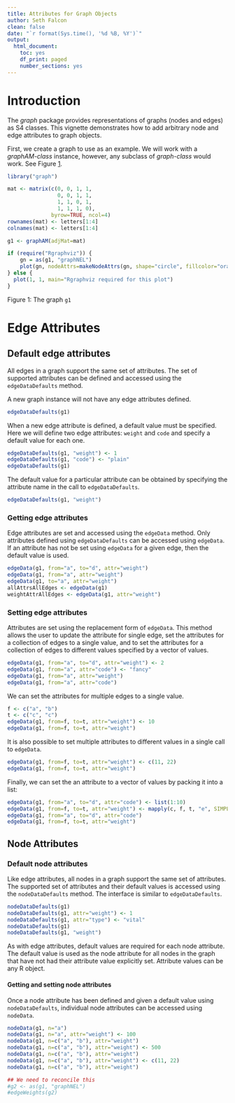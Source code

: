 ```yaml
---
title: Attributes for Graph Objects
author: Seth Falcon
clean: false
date: "`r format(Sys.time(), '%d %B, %Y')`"
output:
  html_document:
    toc: yes
    df_print: paged
    number_sections: yes
---
```



# Introduction

The *graph* package provides representations of graphs (nodes and edges) as S4 classes.  This vignette demonstrates how to add arbitrary node and edge attributes to graph objects.

First, we create a graph to use as an example.  We will work with a *graphAM-class* instance, however, any subclass of *graph-class* would work. See Figure [1](#fig1).

```r
library("graph")

mat <- matrix(c(0, 0, 1, 1, 
                0, 0, 1, 1, 
                1, 1, 0, 1, 
                1, 1, 1, 0),
              byrow=TRUE, ncol=4)
rownames(mat) <- letters[1:4]
colnames(mat) <- letters[1:4]

g1 <- graphAM(adjMat=mat)

``` 


```r

if (require("Rgraphviz")) {
    gn = as(g1, "graphNEL")
    plot(gn, nodeAttrs=makeNodeAttrs(gn, shape="circle", fillcolor="orange"))
} else {
  plot(1, 1, main="Rgraphviz required for this plot")
}

```

<a name="#fig1"></a>Figure 1: The graph `g1`


# Edge Attributes

## Default edge attributes

All edges in a graph support the same set of attributes.  The set of supported attributes can be defined and accessed using the `edgeDataDefaults` method.  

A new graph instance will not have any edge attributes defined.

```r

edgeDataDefaults(g1)

```

When a new edge attribute is defined, a default value must be specified.  Here we will define two edge attributes: `weight` and `code` and specify a default value for each one.

```r

edgeDataDefaults(g1, "weight") <- 1
edgeDataDefaults(g1, "code") <- "plain"
edgeDataDefaults(g1)

```

The default value for a particular attribute can be obtained by specifying the attribute name in the call to `edgeDataDefaults`.

```r

edgeDataDefaults(g1, "weight")

```


### Getting edge attributes

Edge attributes are set and accessed using the `edgeData` method.  Only attributes defined using `edgeDataDefaults` can be accessed using `edgeData`.  If an attribute has not be set using `edgeData` for a given edge, then the default value is used.

```r

edgeData(g1, from="a", to="d", attr="weight")
edgeData(g1, from="a", attr="weight")
edgeData(g1, to="a", attr="weight")
allAttrsAllEdges <- edgeData(g1)
weightAttrAllEdges <- edgeData(g1, attr="weight")


```


### Setting edge attributes

Attributes are set using the replacement form of `edgeData`. This method allows the user to update the attribute for single edge, set the attributes for a collection of edges to a single value, and to set the attributes for a collection of edges to different values specified by a vector of values.

```r

edgeData(g1, from="a", to="d", attr="weight") <- 2
edgeData(g1, from="a", attr="code") <- "fancy"
edgeData(g1, from="a", attr="weight")
edgeData(g1, from="a", attr="code")

```

We can set the attributes for multiple edges to a single value.

```r

f <- c("a", "b")
t <- c("c", "c")
edgeData(g1, from=f, to=t, attr="weight") <- 10
edgeData(g1, from=f, to=t, attr="weight")

```

It is also possible to set multiple attributes to different values in a single call to `edgeData`.

```r

edgeData(g1, from=f, to=t, attr="weight") <- c(11, 22)
edgeData(g1, from=f, to=t, attr="weight")

```


Finally, we can set the an attribute to a vector of values by packing it into a list:

```r

edgeData(g1, from="a", to="d", attr="code") <- list(1:10)
edgeData(g1, from=f, to=t, attr="weight") <- mapply(c, f, t, "e", SIMPLIFY=FALSE) 
edgeData(g1, from="a", to="d", attr="code")
edgeData(g1, from=f, to=t, attr="weight")

```


## Node Attributes

### Default node attributes

Like edge attributes, all nodes in a graph support the same set of attributes.  The supported set of attributes and their default values is accessed using the `nodeDataDefaults` method.  The interface is similar to `edgeDataDefaults`.

```r

nodeDataDefaults(g1)
nodeDataDefaults(g1, attr="weight") <- 1
nodeDataDefaults(g1, attr="type") <- "vital"
nodeDataDefaults(g1)
nodeDataDefaults(g1, "weight")

```

As with edge attributes, default values are required for each node attribute.  The default value is used as the node attribute for all nodes in the graph that have not had their attribute value explicitly set. Attribute values can be any R object.

#### Getting and setting node attributes

Once a node attribute has been defined and given a default value using `nodeDataDefaults`, individual node attributes can be accessed using `nodeData`.

```r

nodeData(g1, n="a")
nodeData(g1, n="a", attr="weight") <- 100
nodeData(g1, n=c("a", "b"), attr="weight")
nodeData(g1, n=c("a", "b"), attr="weight") <- 500
nodeData(g1, n=c("a", "b"), attr="weight")
nodeData(g1, n=c("a", "b"), attr="weight") <- c(11, 22)
nodeData(g1, n=c("a", "b"), attr="weight")

```

```r

## We need to reconcile this
#g2 <- as(g1, "graphNEL")
#edgeWeights(g2)

```

